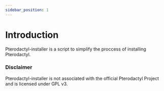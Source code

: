 ```yaml
---
sidebar_position: 1
---
```


# Introduction

Pterodactyl-installer is a script to simplify the proccess of installing Pterodactyl.

### Disclaimer

Pterodactyl-installer is not associated with the official Pterodactyl Project and is licensed under GPL v3.
